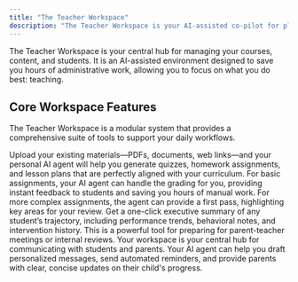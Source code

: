 ```yaml
---
title: "The Teacher Workspace"
description: "The Teacher Workspace is your AI-assisted co-pilot for planning, grading, and communication."
---
```


The Teacher Workspace is your central hub for managing your courses, content, and students. It is an AI-assisted environment designed to save you hours of administrative work, allowing you to focus on what you do best: teaching.

## Core Workspace Features

The Teacher Workspace is a modular system that provides a comprehensive suite of tools to support your daily workflows.

<AccordionGroup>
  <Accordion title="Content Generation">
    Upload your existing materials—PDFs, documents, web links—and your personal AI agent will help you generate quizzes, homework assignments, and lesson plans that are perfectly aligned with your curriculum.
  </Accordion>
  <Accordion title="Auto-Grading">
    For basic assignments, your AI agent can handle the grading for you, providing instant feedback to students and saving you hours of manual work. For more complex assignments, the agent can provide a first pass, highlighting key areas for your review.
  </Accordion>
  <Accordion title="Student Summaries">
    Get a one-click executive summary of any student’s trajectory, including performance trends, behavioral notes, and intervention history. This is a powerful tool for preparing for parent-teacher meetings or internal reviews.
  </Accordion>
  <Accordion title="Communication Hub">
    Your workspace is your central hub for communicating with students and parents. Your AI agent can help you draft personalized messages, send automated reminders, and provide parents with clear, concise updates on their child's progress.
  </Accordion>
</AccordionGroup>